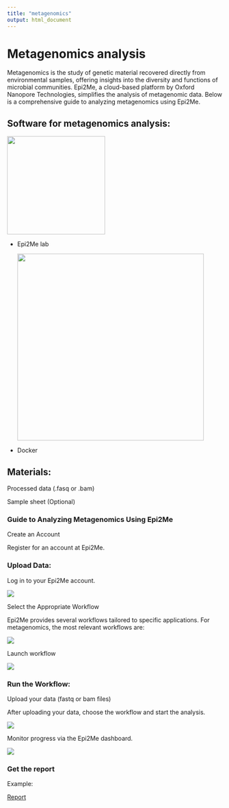 ```yaml
---
title: "metagenomics"
output: html_document
---
```


# Metagenomics analysis

Metagenomics is the study of genetic material recovered directly from environmental samples, offering insights into the diversity and functions of microbial communities. Epi2Me, a cloud-based platform by Oxford Nanopore Technologies, simplifies the analysis of metagenomic data. Below is a comprehensive guide to analyzing metagenomics using Epi2Me.

## Software for metagenomics analysis:

![](img/logo/60506060.png){width="229"}

-   Epi2Me lab

    ![](img/logo/Docker_logo.svg.png){width="436"}

-   Docker

## **Materials:**

Processed data (.fasq or .bam)

Sample sheet (Optional)

### Guide to Analyzing Metagenomics Using Epi2Me

Create an Account

Register for an account at Epi2Me.

### Upload Data:

Log in to your Epi2Me account.

![](img/Screenshot 2568-01-25 at 12.34.08.png)

Select the Appropriate Workflow

Epi2Me provides several workflows tailored to specific applications. For metagenomics, the most relevant workflows are:

![](img/Screenshot 2568-01-25 at 12.35.37.png)

Launch workflow

![](img/Screenshot 2568-01-25 at 12.36.17.png)

### Run the Workflow:

Upload your data (fastq or bam files)

After uploading your data, choose the workflow and start the analysis.

![](img/Screenshot 2568-01-25 at 12.43.41.png)

Monitor progress via the Epi2Me dashboard.

![](img/Screenshot 2568-01-25 at 12.51.22.png)

### Get the report

Example:

[Report](src/page/Metagenomics/wf-metagenomics-report.html)
